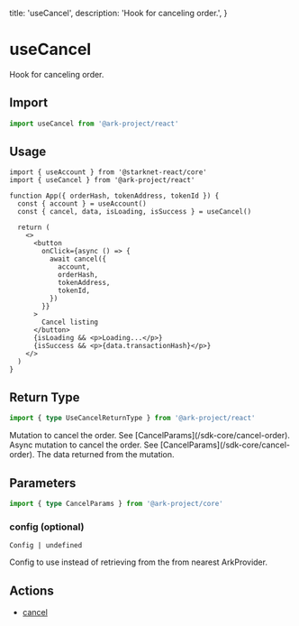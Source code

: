   title: 'useCancel',
  description: 'Hook for canceling order.',
}

# useCancel

Hook for canceling order.

## Import

```typescript
import useCancel from '@ark-project/react'
```

## Usage

```tsx
import { useAccount } from '@starknet-react/core'
import { useCancel } from '@ark-project/react'

function App({ orderHash, tokenAddress, tokenId }) {
  const { account } = useAccount()
  const { cancel, data, isLoading, isSuccess } = useCancel()

  return (
    <>
      <button
        onClick={async () => {
          await cancel({
            account,
            orderHash,
            tokenAddress,
            tokenId,
          })
        }}
      >
        Cancel listing
      </button>
      {isLoading && <p>Loading...</p>}
      {isSuccess && <p>{data.transactionHash}</p>}
    </>
  )
}
```

## Return Type

```ts
import { type UseCancelReturnType } from '@ark-project/react'
```

<Properties>
  <Property name="cancel" type="(params: CancelParams) => CancelResult">
    Mutation to cancel the order. See [CancelParams](/sdk-core/cancel-order).
  </Property>
  <Property
    name="cancelAsync"
    type="(params: CancelParams) => Promise<CancelResult>"
  >
    Async mutation to cancel the order. See
    [CancelParams](/sdk-core/cancel-order).
  </Property>
  <Property name="data" type="Object">
    The data returned from the mutation.
  </Property>
</Properties>

## Parameters

```typescript
import { type CancelParams } from '@ark-project/core'
```

### config (optional)

`Config | undefined`

Config to use instead of retrieving from the from nearest ArkProvider.

## Actions

- [cancel](/sdk-core/cancel)
